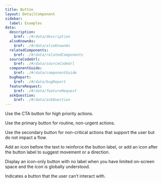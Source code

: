 ```yaml
---
title: Button
layout: DetailComponent
sidebar:
  label: Examples
data:
  description:
    $ref: ./#/data/description
  alsoKnownAs:
    $ref: ./#/data/alsoKnownAs
  relatedComponents:
    $ref: ./#/data/relatedComponents
  sourceCodeUrl:
    $ref: ./#/data/sourceCodeUrl
  componentGuide:
    $ref: ./#/data/componentGuide
  bugReport:
    $ref: ./#/data/bugReport
  featureRequest:
    $ref: ./#/data/featureRequest
  askQuestion:
    $ref: ./#/data/askQuestion
---
```


<LivePreviewControls>
<LivePreview componentName="button" exampleName="CTA" >

Use the CTA button for high priority actions.

</LivePreview>

<LivePreview componentName="button" exampleName="Primary" >

Use the primary button for routine, non-urgent actions.

</LivePreview>

<LivePreview componentName="button" exampleName="Secondary" >

Use the secondary button for non-critical actions that support the user but do not impact a flow.

</LivePreview>

<LivePreview componentName="button" exampleName="IconAndLabel" >

Add an icon before the text to reinforce the button label, or add an icon after the button label to suggest movement or a direction.

</LivePreview>

<LivePreview componentName="button" exampleName="IconOnly" >

Display an icon-only button with no label when you have limited on-screen space and the icon is globally understood.

</LivePreview>

<LivePreview componentName="button" exampleName="Disabled" >

Indicates a button that the user can’t interact with.

</LivePreview>
</LivePreviewControls>
